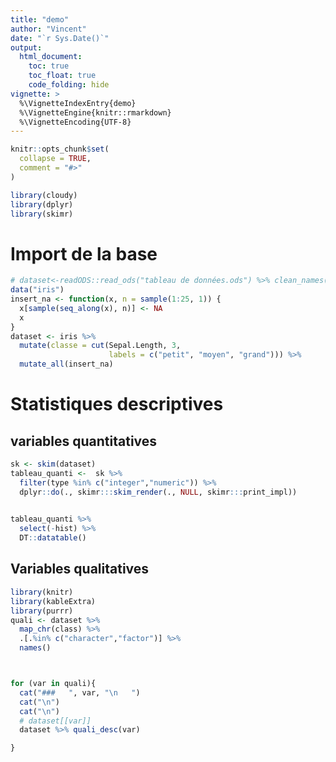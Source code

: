 ```yaml
---
title: "demo"
author: "Vincent"
date: "`r Sys.Date()`"
output:
  html_document:
    toc: true
    toc_float: true
    code_folding: hide
vignette: >
  %\VignetteIndexEntry{demo}
  %\VignetteEngine{knitr::rmarkdown}
  %\VignetteEncoding{UTF-8}
---
```


```r
knitr::opts_chunk$set(
  collapse = TRUE,
  comment = "#>"
)
```


```r
library(cloudy)
library(dplyr)
library(skimr)
```

# Import de la base
```r
# dataset<-readODS::read_ods("tableau de données.ods") %>% clean_names()
data("iris")
insert_na <- function(x, n = sample(1:25, 1)) {
  x[sample(seq_along(x), n)] <- NA
  x
}
dataset <- iris %>%
  mutate(classe = cut(Sepal.Length, 3,
                      labels = c("petit", "moyen", "grand"))) %>%
  mutate_all(insert_na)

```



# Statistiques descriptives

## variables quantitatives
```r
sk <- skim(dataset)
tableau_quanti <-  sk %>% 
  filter(type %in% c("integer","numeric")) %>%
  dplyr::do(., skimr:::skim_render(., NULL, skimr:::print_impl)) 
 
```

```r
tableau_quanti %>% 
  select(-hist) %>% 
  DT::datatable()

```


## Variables qualitatives

```r
library(knitr)
library(kableExtra)
library(purrr)
quali <- dataset %>% 
  map_chr(class) %>% 
  .[.%in% c("character","factor")] %>% 
  names()



for (var in quali){
  cat("###   ", var, "\n   ") 
  cat("\n")
  cat("\n")
  # dataset[[var]]
  dataset %>% quali_desc(var)

}
  
```


